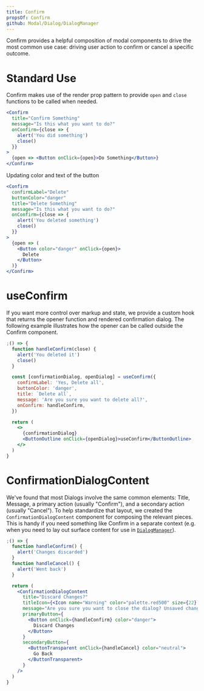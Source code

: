 ```yaml
---
title: Confirm
propsOf: Confirm
github: Modal/Dialog/DialogManager
---
```


Confirm provides a helpful composition of modal components to drive the most common use case: driving user action to confirm or cancel a specific outcome.

# Standard Use

Confirm makes use of the render prop pattern to provide `open` and `close` functions to be called when needed.

```jsx
<Confirm
  title="Confirm Something"
  message="Is this what you want to do?"
  onConfirm={close => {
    alert('You did something')
    close()
  }}
>
  {open => <Button onClick={open}>Do Something</Button>}
</Confirm>
```

Updating color and text of the button

```jsx
<Confirm
  confirmLabel="Delete"
  buttonColor="danger"
  title="Delete Something"
  message="Is this what you want to do?"
  onConfirm={close => {
    alert('You deleted something')
    close()
  }}
>
  {open => (
    <Button color="danger" onClick={open}>
      Delete
    </Button>
  )}
</Confirm>
```

# useConfirm

If you want more control over markup and state, we provide a custom hook that returns the opener function and rendered confirmation dialog. The following example illustrates how the opener can be called outside the Confirm component.

```jsx
;() => {
  function handleConfirm(close) {
    alert('You deleted it')
    close()
  }

  const [confirmationDialog, openDialog] = useConfirm({
    confirmLabel: 'Yes, Delete all',
    buttonColor: 'danger',
    title: `Delete all`,
    message: 'Are you sure you want to delete all?',
    onConfirm: handleConfirm,
  })

  return (
    <>
      {confirmationDialog}
      <ButtonOutline onClick={openDialog}>useConfirm</ButtonOutline>
    </>
  )
}
```

# ConfirmationDialogContent

We've found that most Dialogs involve the same common elements: Title, Message, a primary action (usually "Confirm"), and a secondary action (usually "Cancel").
To help standardize that layout, we created the `ConfirmationDialogContent` component for composing the relevant pieces. This is handy if you need something like Confirm in a separate context (e.g. when you need to lay out surface content for use in [`DialogManager`](/components/modals/dialog#dialogmanager)).

```jsx
;() => {
  function handleConfirm() {
    alert('Changes discarded')
  }
  function handleCancel() {
    alert('Went back')
  }

  return (
    <ConfirmationDialogContent
      title="Discard Changes?"
      titleIcon={<Icon name="Warning" color="palette.red500" size={22} />}
      message="Are you sure you want to close the dialog? Unsaved changes will be lost."
      primaryButton={
        <Button onClick={handleConfirm} color="danger">
          Discard Changes
        </Button>
      }
      secondaryButton={
        <ButtonTransparent onClick={handleCancel} color="neutral">
          Go Back
        </ButtonTransparent>
      }
    />
  )
}
```
